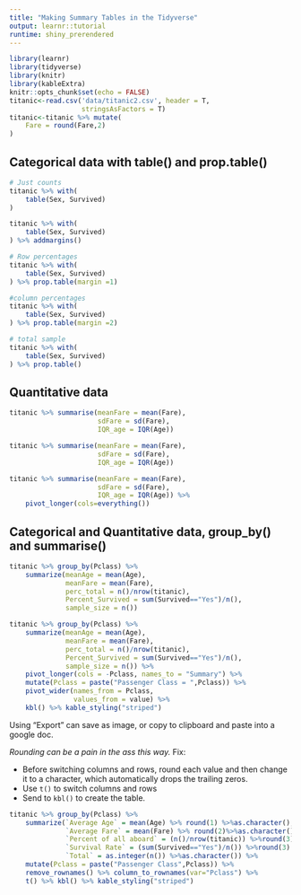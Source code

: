 ```yaml
---
title: "Making Summary Tables in the Tidyverse"
output: learnr::tutorial
runtime: shiny_prerendered
---
```


```r
library(learnr)
library(tidyverse)
library(knitr)
library(kableExtra)
knitr::opts_chunk$set(echo = FALSE)
titanic<-read.csv('data/titanic2.csv', header = T,
                  stringsAsFactors = T)
titanic<-titanic %>% mutate(
    Fare = round(Fare,2)
)
```

## Categorical data with table() and prop.table()
```r
# Just counts
titanic %>% with(
    table(Sex, Survived)
)

titanic %>% with(
    table(Sex, Survived)
) %>% addmargins()

# Row percentages
titanic %>% with(
    table(Sex, Survived)
) %>% prop.table(margin =1)

#column percentages
titanic %>% with(
    table(Sex, Survived)
) %>% prop.table(margin =2)

# total sample
titanic %>% with(
    table(Sex, Survived)
) %>% prop.table()
```


## Quantitative data
```r
titanic %>% summarise(meanFare = mean(Fare),
                      sdFare = sd(Fare),
                      IQR_age = IQR(Age))

titanic %>% summarise(meanFare = mean(Fare),
                      sdFare = sd(Fare),
                      IQR_age = IQR(Age))

titanic %>% summarise(meanFare = mean(Fare),
                      sdFare = sd(Fare),
                      IQR_age = IQR(Age)) %>%
    pivot_longer(cols=everything())
```


## Categorical and Quantitative data, group_by() and summarise()
```r
titanic %>% group_by(Pclass) %>%
    summarize(meanAge = mean(Age),
              meanFare = mean(Fare),
              perc_total = n()/nrow(titanic),
              Percent_Survived = sum(Survived=="Yes")/n(),
              sample_size = n())

titanic %>% group_by(Pclass) %>%
    summarize(meanAge = mean(Age),
              meanFare = mean(Fare),
              perc_total = n()/nrow(titanic),
              Percent_Survived = sum(Survived=="Yes")/n(),
              sample_size = n()) %>%
    pivot_longer(cols = -Pclass, names_to = "Summary") %>%
    mutate(Pclass = paste("Passenger Class = ",Pclass)) %>%
    pivot_wider(names_from = Pclass,
                values_from = value) %>%
    kbl() %>% kable_styling("striped")
```
Using "Export" can save as image, or copy to clipboard and paste into a google doc.

*Rounding can be a pain in the ass this way.*
Fix:

* Before switching columns and rows, round each value and then change it to a character, which automatically drops the trailing zeros.
* Use `t()` to switch columns and rows
* Send to `kbl()` to create the table.
```r
titanic %>% group_by(Pclass) %>%
    summarize(`Average Age` = mean(Age) %>% round(1) %>%as.character(),
              `Average Fare` = mean(Fare) %>% round(2)%>%as.character(),
              `Percent of all aboard` = (n()/nrow(titanic)) %>%round(3) %>% as.character(),
              `Survival Rate` = (sum(Survived=="Yes")/n()) %>%round(3) %>% as.character(),
              `Total` = as.integer(n()) %>%as.character()) %>%
    mutate(Pclass = paste("Passenger Class",Pclass)) %>%
    remove_rownames() %>% column_to_rownames(var="Pclass") %>%
    t() %>% kbl() %>% kable_styling("striped")
```


